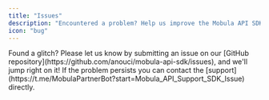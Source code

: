 ```yaml
---
title: "Issues"
description: "Encountered a problem? Help us improve the Mobula API SDK by reporting bugs you've discovered. Your contributions ensure a better experience for everyone."
icon: "bug"
---
```


<AccordionGroup>

<Accordion title="SDK Issue" icon="github">
  Found a glitch? Please let us know by submitting an issue on our [GitHub
  repository](https://github.com/anouci/mobula-api-sdk/issues), and we'll jump
  right on it!
</Accordion>

<Accordion title="Support" icon="telegram">
  If the problem persists you can contact the
  [support](https://t.me/MobulaPartnerBot?start=Mobula_API_Support_SDK_Issue)
  directly.
</Accordion>

</AccordionGroup>

